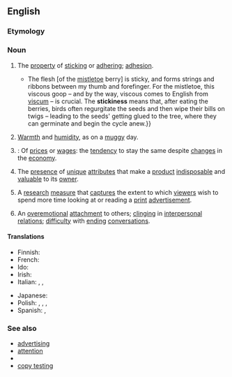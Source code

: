 ==English==

===Etymology===
{{suffix|en|sticky|ness}}

===Noun===
{{en-noun|-|+}}

# The [[property]] of [[sticking#Noun|sticking]] or [[adhering#Noun|adhering]]; [[adhesion]].
#* {{quote-journal|en|author=Olivia Judson|authorlink=Olivia Judson|title=The hemiparasite season [print version: Under the hemiparasite, ''International New York Times'', 24–25 December 2014, page&nbsp;7]|url=http://www.nytimes.com/2014/12/24/opinion/the-hemiparasite-season.html|archiveurl=https://web.archive.org/web/20141223181330/https://www.nytimes.com/2014/12/24/opinion/the-hemiparasite-season.html|archivedate=23 December 2014|newspaper={{w|The New York Times}}|date=23 December 2014|passage={{...}} The flesh [of the [[mistletoe]] berry] is sticky, and forms strings and ribbons between my thumb and forefinger. For the mistletoe, this viscous goop&nbsp;– and by the way, viscous comes to English from [[Viscum|viscum]]&nbsp;– is crucial. The '''stickiness''' means that, after eating the berries, birds often regurgitate the seeds and then wipe their bills on twigs&nbsp;– leading to the seeds' getting glued to the tree, where they can germinate and begin the cycle anew.}}
# [[warmth|Warmth]] and [[humidity]], as on a [[muggy]] day.
# {{lb|en|economics}}: Of [[price#Noun|prices]] or [[wage]]s: the [[tendency]] to stay the same despite [[change#Noun|changes]] in the [[economy]].
# {{lb|en|marketing|interface design}} The [[presence]] of [[unique]] [[attribute#Noun|attributes]] that make a [[product]] [[indisposable]] and [[valuable]] to its [[owner]].
#: {{ux|en|The '''stickiness''' of a cellphone might be measured by its ability to tell correct time, locate its user, and allow its user to remain connected regardless of location.}}
# {{lb|en|advertising}} A [[research#Noun|research]] [[measure#Noun|measure]] that [[capture#Verb|captures]] the extent to which [[viewer]]s wish to spend more time looking at or reading a [[print#Adjective|print]] [[advertisement]].
#: {{ux|en|The low '''stickiness''' rating helped explain why our ad’s [[brand linkage]] rating was so low: people were turned off by the blurriness of the main photo.}}
# {{lb|en|psychology}} An [[overemotional]] [[attachment]] to others; [[clinging#Noun|clinging]] in [[interpersonal]] [[relation]]s; [[difficulty]] with [[end#Verb|ending]] [[conversation]]s.

====Translations====
{{trans-top|property of sticking or adhering}}
* Finnish: {{t+|fi|tahmeus}}
* French: {{t+|fr|adhérence|f}}
* Ido: {{t+|io|adheremeso}}
* Irish: {{t|ga|greamaitheacht|f}}
* Italian: {{t|it|vischiosità|f}}, {{t|it|collosità|f}}, {{t+|it|aderenza|f}}
{{trans-mid}}
* Japanese: {{t|ja|粘粘|tr=ねばねば, ネバネバ, nebaneba|sc=Jpan}}
* Polish: {{t+|pl|lepkość|f}}, {{t+|pl|kleistość|f}}, {{t+|pl|czepliwość|f}}, {{t|pl|przylepność|f}}
* Spanish: {{t|es|viscosidad|f}}, {{t+|es|adherencia|f}}
{{trans-bottom}}

{{trans-top|warmth and humidity, as on a muggy day}}
{{trans-mid}}
{{trans-bottom}}

{{trans-top|(economics): of prices or wages: the tendency to stay the same despite changes in the economy}}
{{trans-mid}}
{{trans-bottom}}

{{trans-top|(marketing, interface design) the presence of unique attributes that make a product indisposable and valuable to its owner}}
{{trans-mid}}
{{trans-bottom}}

{{trans-top|(advertising) a research measure that captures the extent to which viewers wish to spend more time looking at or reading a print advertisement}}
{{trans-mid}}
{{trans-bottom}}

{{trans-top|(psychology) an overemotional attachment to others; clinging in interpersonal relations; difficulty with ending conversations}}
{{trans-mid}}
{{trans-bottom}}

===See also===
* [[w:advertising|advertising]]
* [[w:attention|attention]]
* {{l|en|brand linkage}}
* [[w:copy testing|copy testing]]